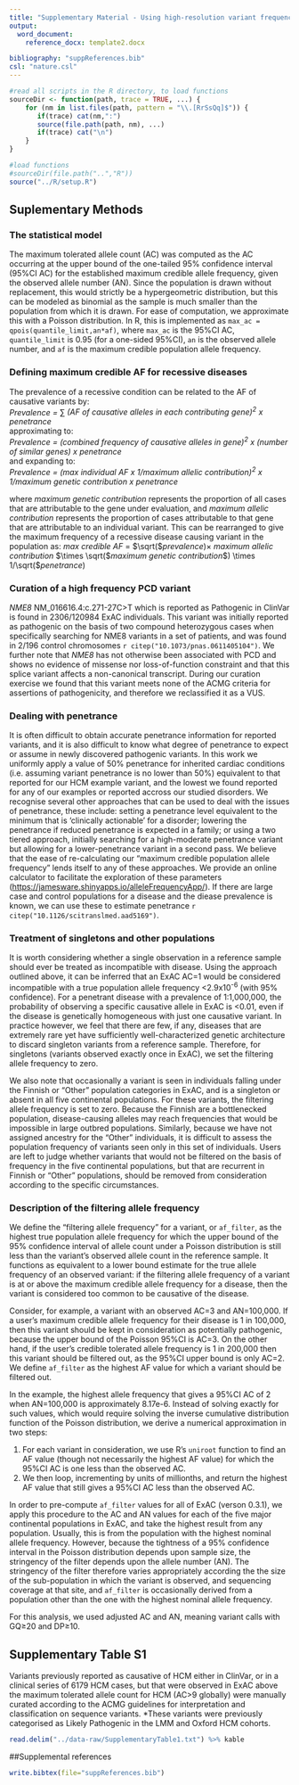 ```yaml
---
title: "Supplementary Material - Using high-resolution variant frequencies to empower clinical genome interpretation"
output: 
  word_document:
    reference_docx: template2.docx    

bibliography: "suppReferences.bib"
csl: "nature.csl"
---
```


```r
#read all scripts in the R directory, to load functions
sourceDir <- function(path, trace = TRUE, ...) {
    for (nm in list.files(path, pattern = "\\.[RrSsQq]$")) {
       if(trace) cat(nm,":")           
       source(file.path(path, nm), ...)
       if(trace) cat("\n")
    }
}

#load functions
#sourceDir(file.path("..","R"))
source("../R/setup.R")
```

## Suplementary Methods

### The statistical model

The maximum tolerated allele count (AC) was computed as the AC occurring at the upper bound of the one-tailed 95% confidence interval (95%CI AC) for the established maximum credible allele frequency, given the observed allele number (AN). Since the population is drawn without replacement, this would strictly be a hypergeometric distribution, but this can be modeled as binomial as the sample is much smaller than the population from which it is drawn. For ease of computation, we approximate this with a Poisson distribution. In R, this is implemented as `max_ac = qpois(quantile_limit,an*af)`, where `max_ac` is the 95%CI AC, `quantile_limit` is 0.95 (for a one-sided 95%CI), `an` is the observed allele number, and `af` is the maximum credible population allele frequency.

### Defining maximum credible AF for recessive diseases

The prevalence of a recessive condition can be related to the AF of causative variants by:  
*Prevalence =* $\sum$ *(AF of causative alleles in each contributing gene)^2^ x penetrance*  
approximating to:   
*Prevalence = (combined frequency of causative alleles in gene)^2^ x (number of similar genes) x penetrance*  
and expanding to:  
*Prevalence = (max individual AF x 1/maximum allelic contribution)^2^ x 1/maximum genetic contribution x penetrance*

where *maximum genetic contribution* represents the proportion of all cases that are attributable to the gene under evaluation, and *maximum allelic contribution* represents the proportion of cases attributable to that gene that are attributable to an individual variant. This can be rearranged to give the maximum frequency of a recessive disease causing variant in the population as:
*max credible AF* = $\sqrt($*prevalence*$) \times$ *maximum allelic contribution* $\times \sqrt($*maximum genetic contribution*$) \times 1/\sqrt($*penetrance*$)$

### Curation of a high frequency PCD variant

_NME8_ NM\_016616.4:c.271-27C>T which is reported as Pathogenic in ClinVar is found in 2306/120984 ExAC individuals. This variant was initially reported as pathogenic on the basis of two compound heterozygous cases when specifically searching for NME8 variants in a set of patients, and was found in 2/196 control chromosomes `r citep("10.1073/pnas.0611405104")`. We further note that _NME8_ has not otherwise been associated with PCD and shows no evidence of missense nor loss-of-function constraint and that this splice variant affects a non-canonical transcript. During our curation exercise we found that this variant meets none of the ACMG criteria for assertions of pathogenicity, and therefore we reclassified it as a VUS. 

### Dealing with penetrance

It is often difficult to obtain accurate penetrance information for reported variants, and it is also difficult to know what degree of penetrance to expect or assume in newly discovered pathogenic variants. In this work we uniformly apply a value of 50% penetrance for inherited cardiac conditions (i.e. assuming variant penetrance is no lower than 50%) equivalent to that reported for our HCM example variant, and the lowest we found reported for any of our examples or reported accross our studied disorders. We recognise several other approaches that can be used to deal with the issues of penetrance, these include: setting a penetrance level equivalent to the minimum that is 'clinically actionable' for a disorder; lowering the penetrance if reduced penetrance is expected in a family; or using a two tiered approach, initially searching for a high-moderate penetrance variant but allowing for a lower-penetrance variant in a second pass. We believe that the ease of re-calculating our "maximum credible population allele frequency" lends itself to any of these approaches. We provide an online calculator to facilitate the exploration of these parameters (<https://jamesware.shinyapps.io/alleleFrequencyApp/>). If there are large case and control populations for a disease and the diease prevalence is known, we can use these to estimate penetrance `r citep("10.1126/scitranslmed.aad5169")`.

### Treatment of singletons and other populations
 
It is worth considering whether a single observation in a reference sample should ever be treated as incompatible with disease. Using the approach outlined above, it can be inferred that an ExAC AC=1 would be considered incompatible with a true population allele frequency <2.9x10^-6^ (with 95% confidence). For a penetrant disease with a prevalence of 1:1,000,000, the probability of observing a specific causative allele in ExAC is <0.01, even if the disease is genetically homogeneous with just one causative variant. In practice however, we feel that there are few, if any, diseases that are extremely rare yet have sufficiently well-characterized genetic architecture to discard singleton variants from a reference sample. Therefore, for singletons (variants observed exactly once in ExAC), we set the filtering allele frequency to zero.

We also note that occasionally a variant is seen in individuals falling under the Finnish or "Other" population categories in ExAC, and is a singleton or absent in all five continental populations. For these variants, the filtering allele frequency is set to zero. Because the Finnish are a bottlenecked population, disease-causing alleles may reach frequencies that would be impossible in large outbred populations. Similarly, because we have not assigned ancestry for the "Other" individuals, it is difficult to assess the population frequency of variants seen only in this set of individuals. Users are left to judge whether variants that  would not be filtered on the basis of frequency in the five continental populations, but that are recurrent in Finnish or "Other" populations, should be removed from consideration according to the specific circumstances.

### Description of the filtering allele frequency

We define the "filtering allele frequency" for a variant, or `af_filter`, as the highest true population allele frequency for which the upper bound of the 95% confidence interval of allele count under a Poisson distribution is still less than the variant's observed allele count in the reference sample. It functions as equivalent to a lower bound estimate for the true allele frequency of an observed variant: if the filtering allele frequency of a variant is at or above the maximum credible allele frequency for a disease, then the variant is considered too common to be causative of the disease.

Consider, for example, a variant with an observed AC=3 and AN=100,000. If a user's maximum credible allele frequency for their disease is 1 in 100,000, then this variant should be kept in consideration as potentially pathogenic, because the upper bound of the Poisson 95%CI is AC=3. On the other hand, if the user's credible tolerated allele frequency is 1 in 200,000 then this variant should be filtered out, as the 95%CI upper bound is only AC=2. We define `af_filter` as the highest AF value for which a variant should be filtered out.

In the example, the highest allele frequency that gives a 95%CI AC of 2 when AN=100,000 is approximately 8.17e-6. Instead of solving exactly for such values, which would require solving the inverse cumulative distribution function of the Poisson distribution, we derive a numerical approximation in two steps:

1. For each variant in consideration, we use R's `uniroot` function to find an AF value (though not necessarily the highest AF value) for which the 95%CI AC is one less than the observed AC.
2. We then loop, incrementing by units of millionths, and return the highest AF value that still gives a 95%CI AC less than the observed AC.

In order to pre-compute `af_filter` values for all of ExAC (verson 0.3.1), we apply this procedure to the AC and AN values for each of the five major continental populations in ExAC, and take the highest result from any population. Usually, this is from the population with the highest nominal allele frequency. However, because the tightness of a 95% confidence interval in the Poisson distribution depends upon sample size, the stringency of the filter depends upon the allele number (AN). The stringency of the filter therefore varies appropriately according the the size of the sub-population in which the variant is observed, and sequencing coverage at that site, and `af_filter` is occasionally derived from a population other than the one with the highest nominal allele frequency. 

For this analysis, we used adjusted AC and AN, meaning variant calls with GQ≥20 and DP≥10.

## Supplementary Table S1

Variants previously reported as causative of HCM either in ClinVar, or in a clinical series of 6179 HCM cases, but that were observed in ExAC above the maximum tolerated allele count for HCM (AC>9 globally) were manually curated according to the ACMG guidelines for interpretation and classification on sequence variants. *These variants were previously categorised as Likely Pathogenic in the LMM and Oxford HCM cohorts.

```r
read.delim("../data-raw/SupplementaryTable1.txt") %>% kable
```

##Supplemental references

```r
write.bibtex(file="suppReferences.bib")
```
